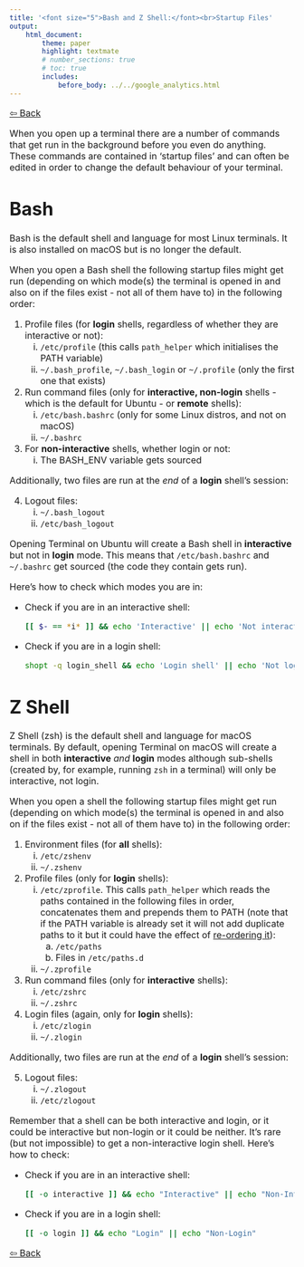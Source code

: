 ```yaml
---
title: '<font size="5">Bash and Z Shell:</font><br>Startup Files'
output:
    html_document:
        theme: paper
        highlight: textmate
        # number_sections: true
        # toc: true
        includes:
            before_body: ../../google_analytics.html
---
```


<font size="3">

[⇦ Back](../../bash.html)

When you open up a terminal there are a number of commands that get run in the background before you even do anything. These commands are contained in 'startup files' and can often be edited in order to change the default behaviour of your terminal.

Bash
====
Bash is the default shell and language for most Linux terminals. It is also installed on macOS but is no longer the default.

When you open a Bash shell the following startup files might get run (depending on which mode(s) the terminal is opened in and also on if the files exist - not all of them have to) in the following order:

1. Profile files (for **login** shells, regardless of whether they are interactive or not):
    i. `/etc/profile` (this calls `path_helper` which initialises the PATH variable)
    ii. `~/.bash_profile`, `~/.bash_login` or `~/.profile` (only the first one that exists)
2. Run command files (only for **interactive, non-login** shells - which is the default for Ubuntu - or **remote** shells):
    i. `/etc/bash.bashrc` (only for some Linux distros, and not on macOS)
    ii. `~/.bashrc`
3. For **non-interactive** shells, whether login or not:
    i. The BASH_ENV variable gets sourced

Additionally, two files are run at the *end* of a **login** shell's session:

4. Logout files:
    i. `~/.bash_logout`
    ii. `/etc/bash_logout`

Opening Terminal on Ubuntu will create a Bash shell in **interactive** but not in **login** mode. This means that `/etc/bash.bashrc` and `~/.bashrc` get sourced (the code they contain gets run).

Here's how to check which modes you are in:

- Check if you are in an interactive shell:

    ```bash
    [[ $- == *i* ]] && echo 'Interactive' || echo 'Not interactive'
    ```

- Check if you are in a login shell:

    ```bash
    shopt -q login_shell && echo 'Login shell' || echo 'Not login shell'
    ```

Z Shell
=======
Z Shell (zsh) is the default shell and language for macOS terminals. By default, opening Terminal on macOS will create a shell in both **interactive** *and* **login** modes although sub-shells (created by, for example, running `zsh` in a terminal) will only be interactive, not login.

When you open a shell the following startup files might get run (depending on which mode(s) the terminal is opened in and also on if the files exist - not all of them have to) in the following order:

1. Environment files (for **all** shells):
    i. `/etc/zshenv`
    ii. `~/.zshenv`
2. Profile files (only for **login** shells):
    i. `/etc/zprofile`. This calls `path_helper` which reads the paths contained in the following files in order, concatenates them and prepends them to PATH (note that if the PATH variable is already set it will not add duplicate paths to it but it could have the effect of [re-ordering it](https://gist.github.com/Linerre/f11ad4a6a934dcf01ee8415c9457e7b2)):
        a. `/etc/paths`
        b. Files in `/etc/paths.d`
    ii. `~/.zprofile`
3. Run command files (only for **interactive** shells):
    i. `/etc/zshrc`
    ii. `~/.zshrc`
4. Login files (again, only for **login** shells):
    i. `/etc/zlogin`
    ii. `~/.zlogin`

Additionally, two files are run at the *end* of a **login** shell's session:

5. Logout files:
    i. `~/.zlogout`
    ii. `/etc/zlogout`

Remember that a shell can be both interactive and login, or it could be interactive but non-login or it could be neither. It's rare (but not impossible) to get a non-interactive login shell. Here's how to check:

- Check if you are in an interactive shell:

    ```bash
    [[ -o interactive ]] && echo "Interactive" || echo "Non-Interactive"
    ```

- Check if you are in a login shell:

    ```bash
    [[ -o login ]] && echo "Login" || echo "Non-Login"
    ```

[⇦ Back](../../bash.html)

</font>
